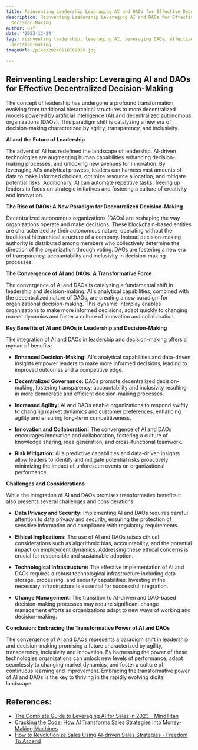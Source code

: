 ```yaml
---
title: Reinventing Leadership Leveraging AI and DAOs for Effective Decentralized Decision-Making
description: Reinventing Leadership Leveraging AI and DAOs for Effective Decentralized
  Decision-Making
author: Usf
date: '2023-12-24'
tags: reinventing leadership, leveraging AI, leveraging DAOs, effective decentralized
  decision-making
imageUrl: /pixa/20240116162926.jpg

---
```

## Reinventing Leadership: Leveraging AI and DAOs for Effective  Decentralized Decision-Making

The concept of leadership has undergone a  profound transformation, evolving from traditional hierarchical structures to more decentralized models powered by artificial intelligence (AI) and decentralized autonomous organizations (DAOs). This paradigm shift is catalyzing a new era of  decision-making characterized  by agility, transparency, and inclusivity.

**AI and the Future of Leadership**

The advent of AI has  redefined the landscape of leadership. AI-driven technologies are augmenting human capabilities enhancing decision-making processes, and unlocking new avenues for innovation. By leveraging AI's analytical prowess, leaders can harness vast  amounts of data to make informed choices, optimize resource allocation, and mitigate potential risks. Additionally, AI  can automate repetitive tasks, freeing up leaders to focus on strategic initiatives and fostering a culture of creativity and innovation.

**The Rise of DAOs: A  New Paradigm for Decentralized Decision-Making**

Decentralized autonomous  organizations (DAOs) are reshaping the  way organizations  operate and  make decisions. These blockchain-based entities are characterized by their autonomous  nature, operating without the traditional hierarchical structure  of a company. Instead decision-making authority is distributed  among members who collectively determine the direction of the  organization through voting. DAOs are fostering a new  era of transparency, accountability and inclusivity in decision-making  processes.

**The Convergence  of AI and DAOs: A Transformative Force**

The convergence of AI and  DAOs is catalyzing a fundamental shift in leadership and decision-making. AI's analytical capabilities,  combined with the decentralized nature of DAOs, are creating a new paradigm for organizational  decision-making. This dynamic interplay enables organizations to make more informed decisions, adapt quickly to  changing market dynamics and foster a culture of  innovation and collaboration.

**Key  Benefits of AI and DAOs in Leadership and Decision-Making**

The integration of AI and DAOs in leadership and decision-making offers a myriad of benefits:

* **Enhanced Decision-Making:**  AI's analytical capabilities and data-driven insights empower leaders to make more informed decisions,  leading to improved outcomes and a competitive  edge.

* **Decentralized Governance:** DAOs promote  decentralized decision-making,  fostering transparency, accountability and inclusivity resulting  in more democratic and efficient decision-making processes.

* **Increased Agility:** AI and DAOs enable organizations to respond swiftly to changing market dynamics and customer preferences,  enhancing agility and ensuring long-term competitiveness.

* **Innovation and Collaboration:** The  convergence of AI and DAOs encourages innovation and collaboration, fostering a culture of knowledge sharing, idea generation, and cross-functional teamwork.

* **Risk Mitigation:** AI's predictive  capabilities and data-driven insights allow leaders  to identify and mitigate potential risks proactively minimizing the impact of unforeseen events on organizational  performance.

**Challenges and Considerations**

While the integration of AI and DAOs promises  transformative benefits it also presents several challenges and considerations:

*  **Data Privacy and Security:** Implementing AI  and DAOs requires careful attention  to  data privacy and security, ensuring the protection of sensitive information and compliance with regulatory requirements.

* **Ethical Implications:** The use of  AI and DAOs raises ethical considerations such as algorithmic bias, accountability, and the potential impact on employment dynamics. Addressing these  ethical concerns is crucial  for responsible and sustainable adoption.

* **Technological  Infrastructure:** The effective  implementation of AI and DAOs requires a robust technological infrastructure including data  storage, processing, and security capabilities. Investing in the necessary  infrastructure is essential for successful integration.

* **Change Management:** The transition to AI-driven and DAO-based decision-making processes may  require significant change management efforts as organizations adapt to new ways of working and decision-making.

**Conclusion: Embracing the Transformative Power of AI and DAOs**

The  convergence of  AI and  DAOs represents  a paradigm  shift in leadership and decision-making promising a future characterized by agility, transparency, inclusivity  and innovation. By  harnessing the power of these technologies organizations  can unlock new  levels of performance, adapt seamlessly to changing market  dynamics, and foster a culture of continuous learning and  improvement. Embracing the transformative power of  AI and DAOs is the key to thriving in the rapidly evolving digital landscape.

## References:
- [The Complete Guide to Leveraging AI for Sales in 2023 - MindTitan](https://mindtitan.com/resources/blog/ai-for-sales/)
- [Cracking the Code: How AI Transforms Sales Strategies into Money-Making Machines](https://www.linkedin.com/pulse/cracking-code-how-ai-transforms-sales-strategies-money-making)
- [How to Revolutionize Sales Using AI-driven Sales Strategies - Freedom To Ascend](https://www.freedomtoascend.com/sales/sales-technology/ai/ai-driven-sales-strategies/)
